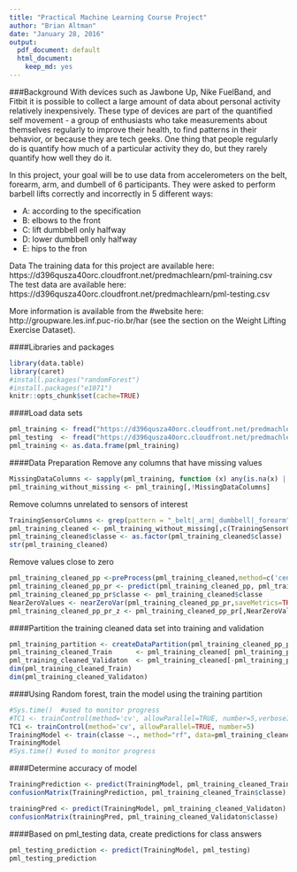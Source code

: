 ```yaml
---
title: "Practical Machine Learning Course Project"
author: "Brian Altman"
date: "January 28, 2016"
output:
  pdf_document: default
  html_document:
    keep_md: yes
---
```


###Background
With devices such as Jawbone Up, Nike FuelBand, and Fitbit it is possible
to collect a large amount of data about personal activity relatively inexpensively. 
These type of devices are part of the quantified self movement - a group of 
enthusiasts who take measurements about themselves regularly to improve their health, 
to find patterns in their behavior, or because they are tech geeks. One thing that
people regularly do is quantify how much of a particular activity they do, but 
they rarely quantify how well they do it. 

In this project, your goal will be to use data from accelerometers on the 
belt, forearm, arm, and dumbell of 6 participants. They were asked to perform 
barbell lifts correctly and incorrectly in 5 different ways:


* A: according to the specification 
* B: elbows to the front
* C: lift dumbbell only halfway 
* D: lower dumbbell only halfway
* E: hips to the fron

Data
The training data for this project are available here:
      https://d396qusza40orc.cloudfront.net/predmachlearn/pml-training.csv
The test data are available here:
      https://d396qusza40orc.cloudfront.net/predmachlearn/pml-testing.csv

More information is available from the #website here: http://groupware.les.inf.puc-rio.br/har 
(see the section on the Weight Lifting Exercise Dataset).


####Libraries and packages

```r
library(data.table)
library(caret)
#install.packages("randomForest")
#install.packages("e1071")
knitr::opts_chunk$set(cache=TRUE)
```

####Load data sets
```r
pml_training <- fread("https://d396qusza40orc.cloudfront.net/predmachlearn/pml-training.csv")
pml_testing  <- fread("https://d396qusza40orc.cloudfront.net/predmachlearn/pml-testing.csv")
pml_training <- as.data.frame(pml_training)
```

####Data Preparation
Remove any columns that have missing values
```r
MissingDataColumns <- sapply(pml_training, function (x) any(is.na(x) | x == " " | x == ""))
pml_training_without_missing <- pml_training[,!MissingDataColumns]
```

Remove columns unrelated to sensors of interest
```r
TrainingSensorColumns <- grep(pattern = "_belt|_arm|_dumbbell|_forearm", names(pml_training_without_missing))
pml_training_cleaned <- pml_training_without_missing[,c(TrainingSensorColumns,60)]
pml_training_cleaned$classe <- as.factor(pml_training_cleaned$classe)
str(pml_training_cleaned)
```

Remove values close to zero
```r
pml_training_cleaned_pp <-preProcess(pml_training_cleaned,method=c('center', 'scale'))
pml_training_cleaned_pp_pr <- predict(pml_training_cleaned_pp, pml_training_cleaned)
pml_training_cleaned_pp_pr$classe <- pml_training_cleaned$classe
NearZeroValues <- nearZeroVar(pml_training_cleaned_pp_pr,saveMetrics=TRUE)
pml_training_cleaned_pp_pr_z <- pml_training_cleaned_pp_pr[,NearZeroValues$nzv==FALSE]
```

####Partition the training cleaned data set into training and validation
```r
pml_training_partition <- createDataPartition(pml_training_cleaned_pp_pr_z$classe, p=0.75)
pml_training_cleaned_Train      <- pml_training_cleaned[ pml_training_partition  [[1]],]
pml_training_cleaned_Validaton  <- pml_training_cleaned[-pml_training_partition  [[1]],]
dim(pml_training_cleaned_Train)
dim(pml_training_cleaned_Validaton)
```


####Using Random forest, train the model using the training partition
```r
#Sys.time()  #used to monitor progress
#TC1 <- trainControl(method='cv', allowParallel=TRUE, number=5,verboseIter = TRUE)  #used to monitor progress
TC1 <- trainControl(method='cv', allowParallel=TRUE, number=5)
TrainingModel <- train(classe ~., method="rf", data=pml_training_cleaned_Train,trControl=TC1)
TrainingModel
#Sys.time() #used to monitor progress
```

####Determine accuracy of model
```r
TrainingPrediction <- predict(TrainingModel, pml_training_cleaned_Train)
confusionMatrix(TrainingPrediction, pml_training_cleaned_Train$classe)

trainingPred <- predict(TrainingModel, pml_training_cleaned_Validaton)
confusionMatrix(trainingPred, pml_training_cleaned_Validaton$classe)
```

####Based on pml_testing data, create predictions for class answers
```r
pml_testing_prediction <- predict(TrainingModel, pml_testing)
pml_testing_prediction
```
